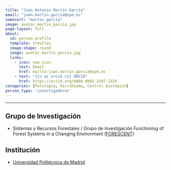 ```yaml
---
title: "Juan Antonio Martín García"
email: "juan.martin.garcia@upm.es"  
namesort: "martin_garcia"
image: avatar_martin_garcia.jpg
page-layout: full
about: 
  id: person-profile
  template: trestles
  image-shape: round
  image: avatar_martin_garcia.jpg
  links:
    - icon: new-icon
      text: Email
      href: mailto:juan.martin.garcia@upm.es
    - text: "{{< ai orcid >}} ORCID"
      href: https://orcid.org/0000-0002-3207-1319
categories: [Patología, Microbioma, Control biológico]
person_type: 'investigadores'
---
```

 
<hr>

:::{#person-profile}

## Grupo de Investigación
- Sistemas y Recursos Forestales / Grupo de Investigación Functioning of Forest Systems in a Changing Environment ([FORESCENT](https://www.forescent.es/))

## Institución
- [Universidad Politécnica de Madrid](https://www.upm.es/)

:::
